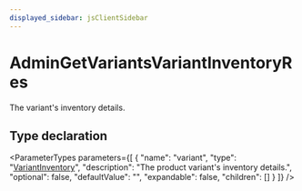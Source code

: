 ```yaml
---
displayed_sidebar: jsClientSidebar
---
```



# AdminGetVariantsVariantInventoryRes

The variant's inventory details.

## Type declaration

<ParameterTypes parameters={[
  {
    "name": "variant",
    "type": "[VariantInventory](internal.VariantInventory.mdx)",
    "description": "The product variant's inventory details.",
    "optional": false,
    "defaultValue": "",
    "expandable": false,
    "children": []
  }
]} />
